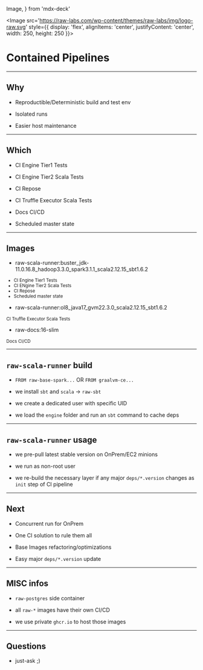   Image,
} from 'mdx-deck'

<Image
  src='https://raw-labs.com/wp-content/themes/raw-labs/img/logo-raw.svg'
  style={{
    display: 'flex',
    alignItems: 'center',
    justifyContent: 'center',
    width: 250,
    height: 250
  }}>

</Image>

# Contained Pipelines

---

## Why

<Steps>

- Reproductible/Deterministic build and test env

- Isolated runs

- Easier host maintenance

</Steps>  

---

## Which

- CI Engine Tier1 Tests

- CI Engine Tier2 Scala Tests

- CI Repose

- CI Truffle Executor Scala Tests

- Docs CI/CD

- Scheduled master state

---

## Images

<Steps>

- raw-scala-runner:buster_jdk-11.0.16.8_hadoop3.3.0_spark3.1.1_scala2.12.15_sbt1.6.2
<sub>
<ul>
<li>CI Engine Tier1 Tests</li>
<li>CI ENgine Tier2 Scala Tests</li>
<li>CI Repose</li>
<li>Scheduled master state</li>
</ul>
</sub>

- raw-scala-runner:ol8_java17_gvm22.3.0_scala2.12.15_sbt1.6.2
<sub>
CI Truffle Executor Scala Tests
</sub>

- raw-docs:16-slim
<sub>
 Docs CI/CD
</sub>

</Steps>

---

## `raw-scala-runner` build

<Steps>

- `FROM raw-base-spark...` OR `FROM graalvm-ce...`

- we install `sbt` and `scala` -> `raw-sbt`

- we create a dedicated user with specific UID

- we load the `engine` folder and run an `sbt` command to cache deps

</Steps>

---

## `raw-scala-runner` usage

<Steps>

- we pre-pull latest stable version on OnPrem/EC2 minions

- we run as non-root user

- we re-build the necessary layer if any major `deps/*.version` changes as `init` step of CI pipeline

</Steps>

---

## Next

<Steps>

- Concurrent run for OnPrem

- One CI solution to rule them all

- Base Images refactoring/optimizations

- Easy major `deps/*.version` update


</Steps>

---

## MISC infos

<Steps>

- `raw-postgres` side container

- all `raw-*` images have their own CI/CD

- we use private `ghcr.io` to host those images

</Steps>

---

## Questions

<Steps>

- just-ask ;)

</Steps>